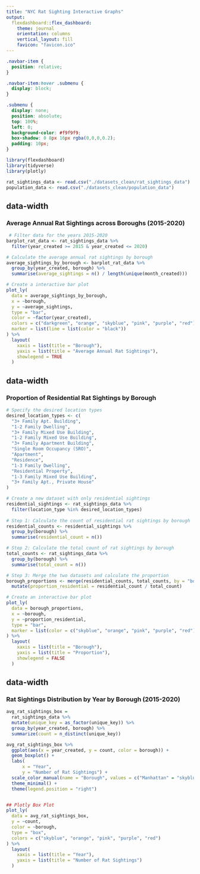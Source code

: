```yaml
---
title: "NYC Rat Sighting Interactive Graphs"
output: 
  flexdashboard::flex_dashboard:
    theme: journal
    orientation: columns
    vertical_layout: fill
    favicon: "favicon.ico"
---
```


```css
.navbar-item {
  position: relative;
}

.navbar-item:hover .submenu {
  display: block;
}

.submenu {
  display: none;
  position: absolute;
  top: 100%;
  left: 0;
  background-color: #f9f9f9;
  box-shadow: 0 8px 16px rgba(0,0,0,0.2);
  padding: 10px;
}
```

```r
library(flexdashboard)
library(tidyverse)
library(plotly)

rat_sightings_data <- read.csv("./datasets_clean/rat_sightings_data")
population_data <- read.csv("./datasets_clean/population_data")

```


{data-width=500}
-----------------------------------------------------------------------

### Average Annual Rat Sightings across Boroughs (2015-2020)

```r
 # Filter data for the years 2015-2020
barplot_rat_data <- rat_sightings_data %>%
  filter(year_created >= 2015 & year_created <= 2020)

# Calculate the average annual rat sightings by borough
average_sightings_by_borough <- barplot_rat_data %>%
  group_by(year_created, borough) %>%
  summarise(average_sightings = n() / length(unique(month_created)))

# Create a interactive bar plot
plot_ly(
  data = average_sightings_by_borough,
  x = ~borough,
  y = ~average_sightings,
  type = "bar",
  color = ~factor(year_created),
  colors = c("darkgreen", "orange", "skyblue", "pink", "purple", "red"),
  marker = list(line = list(color = "black"))
) %>%
  layout(
    xaxis = list(title = "Borough"),
    yaxis = list(title = "Average Annual Rat Sightings"),
    showlegend = TRUE
  )
```

{data-width=400}
-----------------------------------------------------------------------

### Proportion of Residential Rat Sightings by Borough

```r
# Specify the desired location types
desired_location_types <- c(
  "3+ Family Apt. Building", 
  "1-2 Family Dwelling", 
  "3+ Family Mixed Use Building", 
  "1-2 Family Mixed Use Building", 
  "3+ Family Apartment Building", 
  "Single Room Occupancy (SRO)", 
  "Apartment", 
  "Residence", 
  "1-3 Family Dwelling",
  "Residential Property",
  "1-3 Family Mixed Use Building",
  "3+ Family Apt., Private House"
)

# Create a new dataset with only residential sightings
residential_sightings <- rat_sightings_data %>%
  filter(location_type %in% desired_location_types)
  
# Step 1: Calculate the count of residential rat sightings by borough
residential_counts <- residential_sightings %>%
  group_by(borough) %>%
  summarise(residential_count = n())

# Step 2: Calculate the total count of rat sightings by borough
total_counts <- rat_sightings_data %>%
  group_by(borough) %>%
  summarise(total_count = n())

# Step 3: Merge the two datasets and calculate the proportion
borough_proportions <- merge(residential_counts, total_counts, by = "borough", all.x = TRUE) %>%
  mutate(proportion_residential = residential_count / total_count)

# Create an interactive bar plot
plot_ly(
  data = borough_proportions,
  x = ~borough,
  y = ~proportion_residential,
  type = "bar",
  marker = list(color = c("skyblue", "orange", "pink", "purple", "red"))
) %>%
  layout(
    xaxis = list(title = "Borough"),
    yaxis = list(title = "Proportion"),
    showlegend = FALSE
  )
```

{data-width=400}
-----------------------------------------------------------------------
### Rat Sightings Distribution by Year by Borough (2015-2020)

```r
avg_rat_sightings_box = 
  rat_sightings_data %>% 
  mutate(unique_key = as_factor(unique_key)) %>% 
  group_by(year_created, borough) %>% 
  summarize(count = n_distinct(unique_key))

avg_rat_sightings_box %>% 
  ggplot(aes(x = year_created, y = count, color = borough)) +
  geom_boxplot() +
  labs(
      x = "Year",
      y = "Number of Rat Sightings") +
  scale_color_manual(name = "Borough", values = c("Manhattan" = "skyblue", "Bronx" = "orange", "Brooklyn" = "pink", "Queens" = "purple", "Staten Island" = "red")) +
  theme_minimal() +
  theme(legend.position = "right")


## Plotly Box Plot
plot_ly(
  data = avg_rat_sightings_box,
  y = ~count,
  color = ~borough,
  type = "box",
  colors = c("skyblue", "orange", "pink", "purple", "red")
) %>%
  layout(
    xaxis = list(title = "Year"),
    yaxis = list(title = "Number of Rat Sightings")
  )
```


